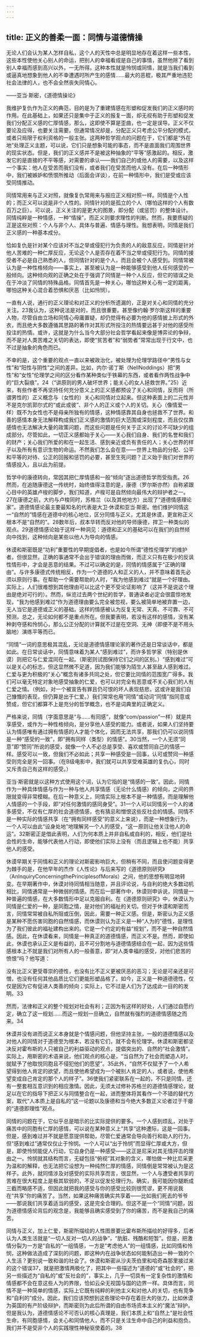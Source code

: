 ```yaml
---
---
---
```

title: 正义的善柔一面：同情与道德情操
---




无论人们会认为某人怎样自私，这个人的天性中总是明显地存在着这样一些本性，这些本性使他关心别人的命运，把别人的幸福看成是自己的事情，虽然他除了看到别人幸福而感到高兴以外，一无所得。这种本性就是怜悯或同情，就是当我们看到或逼真地想象到他人的不幸遭遇时所产生的感情……最大的恶棍，极其严重地违犯社会法律的人，也不会全然丧失同情心。

——亚当·斯密，《道德情操论》

我维护复仇作为正义的典范，目的是为了重建情感在形塑和促发我们的正义感时的作用。在此基础上，如果还只是集中于正义的报复一面，却无视有助于形塑和促发我们分配正义感的仁厚情感，那么，这即使不算是歪曲，也一定是误导。正义不仅要论及应得，也要关注需要。但通常情况却是，分配正义只考虑公平分配的模式，或者只局限于权利资格的一般主张。这两种哲学观点的问题在于，它们都是“外在地”处理正义主题，可以说，它们只是想象可能的事态，而不是直面我们周围世界的现实状态。但是，我们的正义感并不是被这种抽象的“平等”感激起的。相反，激发它的是直接的不平等感，对需要的承认——我们自己的或他人的需要，以及这样一个事实：他人在受苦而我们没有，或者我们在受苦而他人没有。在后一种情形中，我们被嫉妒和愤恨所推动（后面会详谈），在前一种情形中，我们是受或应该受同情推动。

同情常用来与正义对照，就像复仇常用来与报应正义相对照一样。同情是个人性的；而正义可以说是非个人性的。同情针对的是孤立的个人（哪怕这样的个人有数百万之巨）。可以说，正义关注的是更大的图景，即分配（或惩罚）的整体设计。同情纯粹是一种情感，一种“情操”，而正义则要求理性的判断。然而，我要质疑的正是这些对照：个人与非个人、具体与普遍、情感与理性。我想表明，同情是我们正义感的一种基本成分。

恰如复仇是针对某个应该对不当之举或侵犯行为负责的人的敌意反应，同情是针对他人苦难的一种仁厚反应，无论这个人是否存在着不当之举或侵犯行为。同情的接受者不必是自己熟悉的人，但同情针对的是个人，而且会被个人感受到。同情常被认为是一种性格倾向——事实上，甚至被认为是一种能够感受到他人任何感受的一般倾向。这种倾向观的正确之处在于强调了同情是一种个人反应，但它的错误之处在于冲淡了同情的特殊品格。同情首先是一种关心，哪怕这种关心有一定的距离，哪怕这种关心混合着恐惧和厌恶（比如怜悯）。

一直有人说，通行的正义理论和对正义的分析所遗漏的，正是对关心和同情的充分关注。23我认为，这种说法是对的，而且很重要。甚至像约翰·罗尔斯这样的重要人物，尽管自由立场和同情心毋庸置疑，却仍觉得有必要为他的感情披上形式的外衣，而且绝大多数遵循其思路的著作对其形式所投注的热情要远甚于对他的感受所投注的热情。或许，这就是为什么当今大部分社会哲学看起来像是博弈论的争辩，而不是对人类苦难之关切的表达，即使“贫苦者”和“弱势者”常常出现于行文中，也不过是抽象的角色而已。

不幸的是，这个重要的观点一直以来被政治化，被处理为伦理学路径中“男性与女性”和“阳性与阴性”之间的差异。比如，内尔·诺丁斯（NellNoddings）把“男性”和“女性”伦理学之间的区分看作某种类似于铁幕的东西，或者看作两性战争中的“巨大裂痕”。24（“讲原则的男人破坏世界；能关心的女人拯救世界。”25）近来，有些作者不再坚持任何充分意义上的正义感都预设了关心和同情，反而将（所谓男性的）正义概念与（女性的）关心和同情对立起来。但这种表面上的二元性并不是克尔凯郭尔式的“或此或彼”、非个人的正义或个人的关切。关心（像情爱一样）既不为女性也不是母亲所独有的情感，这种情感靠其自身也拯救不了世界。和善的感情本身无法解释构成我们正义感的激情的巨大范围或深刻程度，而且仅仅靠感情也无法解决大量的政策问题，而这些问题是任何关于正义的讨论不可缺少的组成部分。尽管如此，一切正义感都始于关心——关心我们自身、我们的名誉和我们的财产；关心我们所爱的和在一起生活、感到亲近或负有责任的人；关心世界的样子以及所有有意识生物的命运。不然我们怎么会在意——世界上物品的分配、公平和平等的对待、公正的回报和惩罚的必要，甚至生死问题？正义始于我们对世界的情感投入，且以此为前提。

哲学中的康德转向，常因其把仁厚情感和一般“倾向”逐出道德哲学而受指责。26然而，在追随康德这一传统时，始终值得注意的是，康德（罗尔斯亦然）自称紧跟心目中的英雄卢梭的脚步，我们知道，卢梭可是自然倾向最伟大的辩护者之一。27在康德之前，大约与卢梭同时，苏格兰（以及其他地方）出现了“道德情感理论家”。道德情感论最主要最知名的代表是大卫·休谟和亚当·斯密。他们维护同情这一“自然的”情感在道德中的核心地位，区分同情与正义，尤其是休谟，更宣称正义根本不是“自然的”。28数年后，叔本华转而反对他的导师康德，捍卫一种类似的观点。29道德情感论始于这样一种洞见：道德和正义的基础可以在我们的自然倾向中找到，这种倾向是某些以他人为导向的情感。

休谟和斯密既是“功利”重要性的早期提倡者，也是如今所谓“德性伦理学”的维护者。但很显然，正确的事通常不会出于错误的理由而做，而正义只有在极少的反讽性情形中，才会是恶意的结果。不过可以确定的是，同情的情感属于“正确的理由”。与许多康德式传统相反，作为一个道德的人和正义的人，并不意味着首先必须以原则行事。在帮助一个需要帮助的人时，“我为他感到难过”就是一个好理由。实际上，人们很难想到其他理由可以比这个更不受论证影响了（这并不是说这个理由是绝对可行的）。然而，纵览过去两个世纪的哲学，普通读者必定会很震惊地发现，“我为他感到难过”作为道德理由要么完全被忽视，要么被简单地被弃置一边，无人当它是道德或正义的基础。这样的情感被认为反复无常、天真、不可靠、不可预测，总之，无论如何都不是重点所在。但我要表明，若没有这样的感情，没有某种剥夺感和怜悯心，那么公正分配的计算就不过是在空洞、无神（即便不是不用头脑地）演练平等而已。

“同情”一词的意思极其混乱，无论是道德情感理论家的著作还是日常谈话中，都是如此。在日常谈话中，同情意味着为某人“感到难过”，而许多哲学家（特别是休谟）则把它与仁爱混同在一起。（斯密则试图保持它们之间的区别。）“感到难过”可以是关心的标志，但这显然微不足道，因为我们能够为陌生人甚至敌人感到难过。仁爱与更为积极的“关心”概念有诸多共同之处，但它要比同情的范围宽广得多。我们可以毫无特定对象地感受抽象的仁爱，也可以对完全有恶意或不关心我们的人有仁爱之情。（例如，对一个被宣告有罪且仍可恨的坏人表现慈悲，这或许是我们自己慷慨的表现，但仍算是出于仁爱。）我们常常也用“同情”或动词“同情”指同意或赞成，但它们都算不上是充分的哲学概念，也不是词典里的正确定义。

严格来说，同情（字面意思是“与……有同感”，就像“com/passion”一样）就是共享感受，或作为一种性格倾向，是分享他人感受的能力。或者说，如果人们坚持要认为情感唯有通过拥有情感的人才能个体化，因而无法共享，那我们仍可以说同情是一种“感受的一致”，即“拥有同样（类型）的情感”。30当然，一个人无须“同意”即“赞同”所说的感受，就像一个人不必总是享受、喜欢或赞同自己的情感一样。感受可以一致，但我们不必如此；共享一种感受是一回事，认可或赞同一种感受则完全是另一回事。（在B级电影中，我们就可以共享受难英雄的复仇心，同时又斥责自己有这样的感受。）

亚当·斯密就是以这种方式使用这个词，认为它指的是“情感的一致”。因此，同情作为一种具体情感与作为一种与他人共享情感（无论什么情感）的倾向，之间的界限就变得非常模糊。在后一种意义上，同情实际上根本不是一种情感，而是理解他人情感的一个手段，即“对任何激情的感同身受”。31一个人可以同情另一个人的诸多感受，不仅有仁厚的社会道德情感，也有猜忌和憎恨这些反社会的情感。同情不是一种实际的情感共享（在“拥有同样感受”的意义上来说），而是一种想象行为，一个人可以由此“设身处地”地理解另一个人的感受，“这一原则让他关注他人的命运”。32斯密正是借此表明，人们为何本质上并非自私或自利的，相反，他们是社会性的生命，能够代表他人行动，即使他们实际上没有（而且逻辑上也不能）共享他人的感受。

休谟早期关于同情和正义的理论对斯密影响巨大，但稍有不同，而且使问题变得更为棘手的是，在他早年的杰作《人性论》与后来写的《道德原则研究》（AnInquiryConcerningthePrinciplesofMorals）之间，他的思想有明显地转变。在早期著作中，休谟对待同情相当随意，并且评论说，与自利的绝大多数动机相比，同情通常是一种微弱的情感。而在后一部著作中，休谟则申诉说，同情是一种普遍的情感，在大多数情形中足以克服自利。在《道德原则研究》中，休谟认为同情是仁爱的一种，是同胞之情，是对他们的福祉的关切。但对于休谟和斯密而言，同情常常被自私所阻或压倒，因此，需要一种正义感。但是，斯密认为正义感是某种不愿伤害同胞的自然情感，而休谟则认为正义是一种“人为的”德性，是理性为了我们彼此的福祉建构出来的。它是一个约定的有益“规划”，而不是一种自然情感。因此，在休谟看来，同情是一种真正的道德情感，而正义不是。然而，即使如此，休谟也承认正义是有益的，且不可分割地与道德情感结合在一起，因为这些情感根本上不就是我们对所有人的一般善意，即“对人类幸福的感受，对他们悲苦的愤恨”吗？他写道：

没有比正义更受尊崇的德性，也没有比不正义更被厌恶的恶习；无论是可亲还是可憎，也没有任何其他品质比它们更能形塑品格了。如今，正义是一种道德德性，仅仅是因为它有促进人类善的倾向；实际上，它不过是人们为了达成此一目的的发明。33

然而，法律和正义的整个规划对社会有利；正因为有这样的好处，人们通过自愿约定，确立了这一规划……而这一规划一旦确立，自然就有强烈的道德情感随之而来。34

休谟并没有进而说正义本身就是个情感问题，但他坚持主张，一般的道德情感以及对他人的同情对于道德至为根本，若没有它们，就不会有伦理学。休谟和斯密都坚决反对霍布斯的人只被自己的利益驱动的观点，提倡突出的、自然的“社会激情”。实际上，用斯密的术语来说，他们观点的核心是，“当自然为了社会而塑造人时，就赋予了他取悦同胞且不侵犯他们的愿望”。35此外，“自然不仅赋予了一个人希望得到他人肯定的欲望，而且使他希望成为一个被别人肯定的人，或者说，使他希望变成自己肯定的那个人的样子”。36使我们紧密联系在一起的，不只是同情，还有一整套相互意识到的相应激情。因此，无须太过修补苏格兰的道德情感理论，就足以在它的指导下把正义与同情整合在一起，进而整体将其看作一个不错的替代方案，取代“人本质上是自私的”这一论题以及康德和当今绝大多数正义论者过于干瘪的“道德即理性”观点。

同情的问题在于，它似乎总是暗示的比实际提供的要多。一个人感到烦乱，对处于痛苦中的同胞有仁厚的感情，可以说在某种意义上“共享”这种遭际，这是一回事。但是，感到难过并不就是愿意提供帮助，尽管仁爱通常会导向善行和助人的行为，但“感到难过”通常仅仅止于怜悯。一个人可以“出于怜悯”而显得仁厚或大方，但是，即使怜悯能促人行动，它自身仍是一种感受——这正是尼采对其无情抨击的理由之一。怜悯就其结构而言，无疑包括“俯视”其对象的含义，哪怕做一种比尼采更为温和的解释，也无法把它设想为一种纯然仁厚的情感，同情倒是常常被认为是这样子。此外，就同情涉及对感受的实际共享而言，很显然，一个人与遭受者共享的苦难在很大程度上是极其软弱的，不足以促发伦理行为。确实，我可能因你腿断成三截而略感不适，但因此就把我的感受与你的感受比较则很荒谬，更不用说我在“共享”你的痛苦了。当然，如果这种痛苦确实共享着——比如我们死去的爷爷——那说我们共享着适当的感受，这是完全合理的。但这不是一个“同情”问题，因为道德情感论背后的观念是，我能够且确实感受到了你的痛苦，而不是我自己的痛苦。

同情与正义，加上仁爱，斯密所描绘的人性图景要比霍布斯所描绘的好得多，后者认为人类生活就是“一切人反对一切人的战争”，“肮脏、残酷和短暂”。但是，把激情分裂为一方是“自私的”一组情感，一方是“考虑他人”的一组情感，比如同情和怜悯，这种做法造成了深刻的问题，即这种内在战争状态如何能制造出一种一致的个人生活？更别说一致和谐的社会了。休谟和斯密从沙夫茨伯里和哈奇森那里接过来的这个错误37，就是把激情两极化了，把其中一些描述为“道德的”或“社会的”，把另一些描述为“自私的”或“反社会的”，事实上，几乎一切具有一定复杂性的激情和情感都不会在意这些人为的界限，恰如云朵无视国与国的边界一样。具体而言，同情不是一种简单的情感，实际上它既有纯粹的利他主义和对他人的关切，也有竞争和“自利的”成分。因此，我们应该预想到这些理论中存在着巨大的张力，比如休谟为英国的有产阶级辩护，而斯密则为此后所谓的自由市场资本主义的“魔法”辩护。但是我认为，道德情感论不可否认的核心真理是，我们本质上和“自然上”是社会性生命，有同胞感情，会关心和同情他人，而不只是关注生命中自己的利益和抱负。我们并不是受非个人的实践理性神秘驱使着的。38